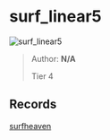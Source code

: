 
# surf_linear5

![surf_linear5](https://raw.githubusercontent.com/Sayt123/SurfMapPics/Maps-and-bonuses/csgo/surf_linear5.jpg)

> Author: **N/A**
>
> Tier 4

## Records

[surfheaven](https://surfheaven.eu/map/surf_linear5)
